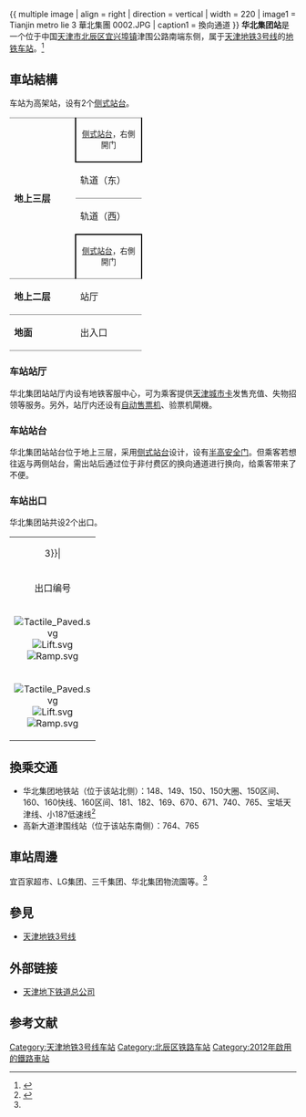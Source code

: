{{noteTA 
|G1 =Transport}}
{{Infobox station
|name = 华北集团
|eng_name = Huabeijituan
|linecolour = {{天津地铁颜色|3}}
|image = Tianjin metro lie 3 華北集團 0001.JPG
|caption = 华北集团站外观（2012年10月）
|other_name = 
|country = {{PRC}}
|borough = [[天津市|天津市]][[北辰区|北辰区]][[宜兴埠镇|宜兴埠镇]]
|address = 津围公路南端东侧
|coordinates = {{coord|39.2264857|N|117.2213795|E|display=inline,title|Region:CH_type}}
|elevation = 
|operator = [[天津轨道交通集团|天津轨道交通集团]]
|lines = {{天津地铁线路名|3|SL}}
|distance = 
|platform = 2座[[侧式站台|侧式站台]]
|tracks = 2条
|bus_routes = 
|bus_stands = 
|connections = 公交站
|structure = 高架车站
|hall = 
|depth = 
|levels = 
|interchange = 
|exits = 2个
|lift = 
|escalator = 
|architect = 
|architectural_style = 
|colour = 
|type = 
|status = 运营中
|code = 
|zone = 
|classification = 
|website = 
|built = 
|opened = 2012年10月1日
|closed = 
|pass_year = 
|passengers = 
|pass_system = 
|pass_rank = 
|mpassengers = 
|trains = 
|station_hours = 
|hours = 
|first = 往{{天津地铁起讫站|3|R}}：06:30<br />往{{天津地铁起讫站|3|L}}：06:04
|last = 往{{天津地铁起讫站|3|R}}：23:48<br />往{{天津地铁起讫站|3|L}}：22:43
|adjacent = {{adjacent stations|system=天津地铁|line=3|left=天士力|right=丰产河}}
|other_services = 
|route_map = 
}}
{{ multiple image | align = right | direction = vertical | width = 220
| image1 = Tianjin metro lie 3 華北集團 0002.JPG | caption1 = 換向通道
}}
'''华北集团站'''是一个位于中国[[天津市|天津市]][[北辰区|北辰区]][[宜兴埠镇|宜兴埠镇]]津围公路南端东侧，属于[[天津地铁|天津地铁]][[天津地铁3号线|3号线]]的[[地铁车站|地铁车站]]。<ref>{{Cite web |url=http://news.enorth.com.cn/system/2011/04/29/006460387.shtml |title=地铁2、3号线公示最新站名 2号线：曹庄—空港 |accessdate=2011-05-04 |archive-date=2012-02-11 |archive-url=https://web.archive.org/web/20120211233344/http://news.enorth.com.cn/system/2011/04/29/006460387.shtml |dead-url=no }}</ref>

== 車站結構 ==
车站为高架站，设有2个[[侧式站台|侧式站台]]。
{|cellspacing=0 cellpadding=3
|-
|style="border-top:solid 1px gray;" rowspan=4 valign=top width=50|'''地上三层'''
|style="border-right:solid 2px black;border-left:solid 2px black;border-top:solid 1px gray;border-bottom:solid 2px black;" colspan=2|<center><small>[[侧式站台|侧式站台]]，右側開门</small></center>
|-
|style="border-bottom:solid 1px gray;"|轨道（东）
|style="border-bottom:solid 1px gray;"|{{arrow|L}} {{天津地铁线路名|3|c}}往{{站|小淀}}<small>（{{站|丰产河}}）</small>
|-
|轨道（西）
|{{arrow|R}} {{天津地铁线路名|3|c}}往{{站|南站}}<small>（{{站|天士力}}）</small>
|-
|style="border-right:solid 2px black;border-left:solid 2px black;border-top:solid 2px black;" colspan=2|<center><small>[[侧式站台|侧式站台]]，右側開门</small></center>
|-
|style="border-top:solid 1px gray;border-bottom:solid 1px gray;" valign=top width=100|'''地上二层'''
|style="border-top:solid 1px gray;border-bottom:solid 1px gray;" valign=top width=100|站厅
|style="border-top:solid 1px gray;border-bottom:solid 1px gray;" valign=top width=350|客服中心、[[自动售票机|自动售票机]]、验票机、[[自动取款机|自动取款机]]、换向通道
|-
|style="border-bottom:solid 1px gray;" valign=top width=100|'''地面'''
|style="border-bottom:solid 1px gray;" |出入口
|style="border-bottom:solid 1px gray;" |A、B出入口
|}


===车站站厅===
华北集团站站厅内设有地铁客服中心，可为乘客提供[[天津城市卡|天津城市卡]]发售充值、失物招领等服务。另外，站厅内还设有[[自动售票机|自动售票机]]、验票机閘機。

===车站站台===
华北集团站站台位于地上三层，采用[[侧式站台|侧式站台]]设计，设有[[半高式屏蔽门|半高安全门]]。但乘客若想往返与两侧站台，需出站后通过位于非付费区的换向通道进行换向，给乘客带来了不便。

===车站出口===
华北集团站共设2个出口。
{| class="wikitable" style="width:65%"
|colspan=4 align="center" bgcolor={{天津地铁颜色|3}}|
|-
! style="width:50" | 出口编号
! style="width:300" | 可到达目的地
! 照片
|-
| align="center" style="border-bottom:none" | {{港鐵出口|A}}[[File:Tactile_Paved.svg|alt=]][[File:Lift.svg|alt=]][[File:Ramp.svg|alt=]] || 津圍公路、北辰科技园、停車場、三千集团 || [[File:Tianjin_metro_line_3_華北集團_EXIT-A_2012-10-03_0001.JPG|250px]]
|-
| align="center" style="border-bottom:none" | {{港鐵出口|B}}[[File:Tactile_Paved.svg|alt=]][[File:Lift.svg|alt=]][[File:Ramp.svg|alt=]] || 津圍公路、華北集團、停车场、磨床厂 || [[File:Tianjin_metro_line_3_華北集團_EXIT-B_2012-10-03_0001.JPG|250px]]
|}

== 換乘交通 ==
*华北集团地铁站（位于该站北侧）：148、149、150、150大圈、150区间、160、160快线、160区间、181、182、169、670、671、740、765、宝坻天津线、小187低速线<ref name="#1">{{Cite web |url=http://news.enorth.com.cn/system/2012/09/18/010020997.shtml |title=地铁3号线下月试运营:实行分段票价 公交线路多 |accessdate=2012-10-06 |archive-date=2012-09-20 |archive-url=https://web.archive.org/web/20120920073717/http://news.enorth.com.cn/system/2012/09/18/010020997.shtml |dead-url=no }}</ref>
*高新大道津围线站（位于该站东南侧）：764、765
== 車站周邊 ==
宜百家超市、LG集团、三千集团、华北集团物流園等。<ref name="#1"/>

== 參見 ==
* [[天津地铁3号线|天津地铁3号线]]

== 外部链接 ==
* [https://web.archive.org/web/20090827003539/http://www.tjdt.cn/ 天津地下铁道总公司]

==参考文献==
{{reflist}}

{{Commonscat|Huabeijituan Station}}

{{天津地铁3号线}}
{{天津轨道交通车站列表}}

[[Category:天津地铁3号线车站|Category:天津地铁3号线车站]]
[[Category:北辰区铁路车站|Category:北辰区铁路车站]]
[[Category:2012年啟用的鐵路車站|Category:2012年啟用的鐵路車站]]